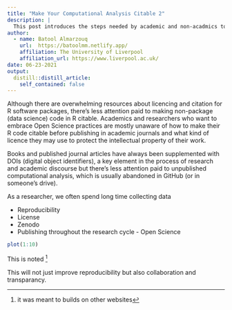 ```yaml
---
title: "Make Your Computational Analysis Citable 2"
description: |
  This post introduces the steps needed by academic and non-acadmics to make their computational analysis citable regardless of being published in journals.
author:
  - name: Batool Almarzouq 
    url:  https://batoolmm.netlify.app/
    affiliation: The University of Liverpool
    affiliation_url: https://www.liverpool.ac.uk/
date: 06-23-2021
output:
  distill::distill_article:
    self_contained: false
---
```


Although there are overwhelming resources about licencing and citation for R software packages, there's less attention paid to making non-package (data science) code in R citable. Academics and researchers who want to embrace Open Science practices are mostly unaware of how to make their R code citable before publishing in academic journals and what kind of licence they may use to protect the intellectual property of their work. 

Books and published journal articles have always been supplemented with DOIs (digital object identifiers), a key element in the process of research and academic discourse but there's less attention paid to unpublished computational analysis, which is usually abandoned in GitHub (or in someone's drive).

As a researcher, we often spend long time collecting data  

- Reproducibility 
- License 
- Zenodo
- Publishing throughout the research cycle - Open Science


```r
plot(1:10)
```
This is noted [^key]

<aside>
This will not just improve reproducibility but also collaboration and transparancy. 
</aside>



[^key]: it was meant to builds on other websites 



